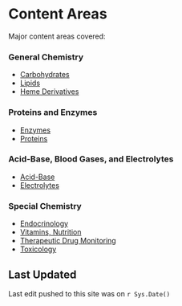 # Content Areas {-}

Major content areas covered:

### General Chemistry {-}

*   [Carbohydrates](carbohydrates.html)
*   [Lipids](lipids.html)
*   [Heme Derivatives](heme-derivatives.html)

### Proteins and Enzymes {-}

*   [Enzymes](enzymes.html)
*   [Proteins](proteins.html)

### Acid-Base, Blood Gases, and Electrolytes {-}

*   [Acid-Base](acid-base.html)
*   [Electrolytes](electrolytes.html)

### Special Chemistry {-}

*   [Endocrinology](endocrinology.html)
*   [Vitamins, Nutrition](vitamins-nutrition.html)
*   [Therapeutic Drug Monitoring](therapeutic-drug-monitoring.html)
*   [Toxicology](toxicology.html)

## Last Updated {-}

Last edit pushed to this site was on <span id="last_updated">`r Sys.Date()`</span>
